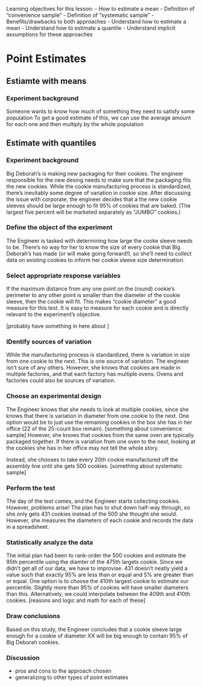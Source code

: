 
<!-- General Chapter Structure -->
<!-- - Motivating Problem/Problem Idea/What Data to Try to Collect -->
<!-- - Explanation of what a good model might be (or maybe this goes in with the data to try and collect?) -->
<!-- - EDA to explore and further motivate new topic -->
<!-- - Background needed for the model/inference -->
<!-- - Culmination of intro example -->
<!-- - Second example to put it all together -->
<!-- - Resources for when shit hits the fan -->

<!-- Alternative: -->
<!-- - Define the objective of the experiment -->
<!-- - Select appropriate response variables -->
<!-- - Identify sources of variation -->
<!-- - Choose experimental design -->
<!-- - Perform the test -->
<!-- - Statistically analyze the data -->
<!-- - Draw conclusions -->

<!-- I'm assuming the previous chapter defined terms like "sample" and "population" -->

Learning objectives for this lesson:
- How to estimate a mean
- Definition of "convenience sample" 
- Definition of "systematic sample"
- Benefits/drawbacks to both approaches
- Understand how to estimate a mean
- Understand how to estimate a quantile
- Understand implicit assumptions for these approaches

# Point Estimates{#pointestimates}

## Estiamte with means

### Experiment background

Someone wants to know how much of something they need to satisfy some population
To get a good estimate of this, we can use the average amount for each one and then multiply by the whole population

## Estimate with quantiles

### Experiment background

Big Deborah's is making new packaging for their cookies. The engineer responsible for the new desing needs to make sure that the packaging fits the new cookies. While the cookie manufacturing process is standardized, there's inevitably some degree of variation in cookie size. After discussing the issue with corporate, the engineer decides that a the new cookie sleeves should be large enough to fit 95% of cookies that are baked. (The largest five percent will be marketed separately as "JUMBO" cookies.)

### Define the object of the experiment

The Engineer is tasked with determining how large the cooke sleeve needs to be. There's no way for her to know the size of every cookie that Big Deborah's has made (or will make going forward!), so she'll need to collect data on existing cookies to inform her cookie sleeve size determination. 

### Select appropriate response variables

If the maximum distance from any one point on the (round) cookie's perimeter to any other point is smaller than the diameter of the cookie sleeve, then the cookie will fit. This makes "cookie diameter" a good measure for this test. It is easy to measure for each cookie and is directly relevant to the experiment's objective. 

[probably have something in here about ]


### IDentify sources of variation

While the manufacturing process is standardized, there is variation in size from one cookie to the next. This is one source of variation. The engineer isn't sure of any others. However, she knows that cookies are made in multiple factories, and that each factory has multiple ovens. Ovens and factories could also be sources of variation. 

### Choose an experimental design

The Engineer knows that she needs to look at multiple cookies, since she knows that there is variation in diameter from one cookie to the next. One option would be to just use the remaining cookies in the box she has in her office (22 of the 25-count box remain). [something about convenience sample] However, she knows that cookies from the same oven are typically packaged together. If there is variation from one oven to the next, looking at the cookies she has in her office may not tell the whole story.

Instead, she chooses to take every 20th cookie manufactured off the assembly line until she gets 500 cookies. [something about systematic sample]


### Perform the test

The day of the test comes, and the Engineer starts collecting cookies. However, problems arise! The plan has to shut down half-way through, so she only gets 431 cookies instead of the 500 she thought she would. However, she measures the diameters of each cookie and records the data in a spreadsheet.

### Statistically analyze the data

The initial plan had been to rank-order the 500 cookies and estimate the 95th percentile using the diamter of the 475th largets cookie. Since we didn't get all of our data, we have to improvise. 431 doesn't neatly yield a value such that exactly 95% are less than or equal and 5% are greater than or equal. One option is to choose the 410th largest cookie to estimate our percentile. Slightly more than 95% of cookies will have smaller diameters than this. Alternatively, we  could interpolate between the 409th and 410th cookies. [reasons and logic and math for each of these]


### Draw conclusions

Based on this study, the Engineer concludes that a cookie sleeve large enough for a cookie of diameter XX will be big enough to contain 95% of Big Deborah cookies.

### Discussion

- pros and cons to the approach chosen
- generalizing to other types of point estimates


